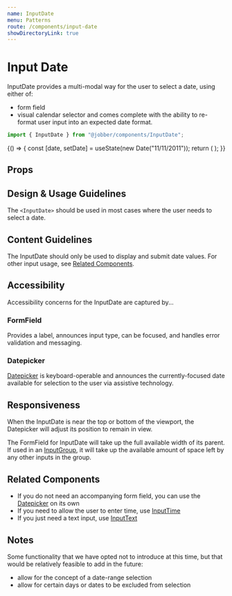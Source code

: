 ```yaml
---
name: InputDate
menu: Patterns
route: /components/input-date
showDirectoryLink: true
---
```



# Input Date

InputDate provides a multi-modal way for the user to select a date, using either
of:

- form field
- visual calendar selector and comes complete with the ability to re-format user
  input into an expected date format.

```ts
import { InputDate } from "@jobber/components/InputDate";
```

<Playground>
  {() => {
    const [date, setDate] = useState(new Date("11/11/2011"));
    return (
      <InputDate placeholder="Start Date" value={date} onChange={setDate} />
    );
  }}
</Playground>

## Props

<Props of={InputDate} />

## Design & Usage Guidelines

The `<InputDate>` should be used in most cases where the user needs to select a
date.

## Content Guidelines

The InputDate should only be used to display and submit date values. For other
input usage, see [Related Components](#related-components).

## Accessibility

Accessibility concerns for the InputDate are captured by...

### FormField

Provides a label, announces input type, can be focused, and handles error
validation and messaging.

### Datepicker

[Datepicker](/components/date-picker#accessibility) is keyboard-operable and
announces the currently-focused date available for selection to the user via
assistive technology.

## Responsiveness

When the InputDate is near the top or bottom of the viewport, the Datepicker
will adjust its position to remain in view.

The FormField for InputDate will take up the full available width of its parent.
If used in an [InputGroup](/components/input-group), it will take up the
available amount of space left by any other inputs in the group.

## Related Components

- If you do not need an accompanying form field, you can use the
  [Datepicker](/components/Datepicker) on its own
- If you need to allow the user to enter time, use
  [InputTime](/components/input-time)
- If you just need a text input, use [InputText](/components/input-text)

## Notes

Some functionality that we have opted not to introduce at this time, but that
would be relatively feasible to add in the future:

- allow for the concept of a date-range selection
- allow for certain days or dates to be excluded from selection
